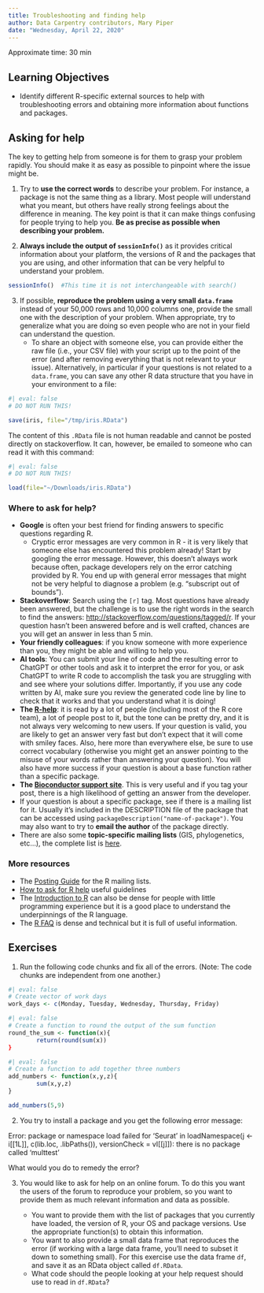 ```yaml
---
title: Troubleshooting and finding help
author: Data Carpentry contributors, Mary Piper
date: "Wednesday, April 22, 2020"
---
```

Approximate time: 30 min

## Learning Objectives

* Identify different R-specific external sources to help with troubleshooting errors and obtaining more information about functions and packages.

## Asking for help

The key to getting help from someone is for them to grasp your problem rapidly. You should make it as easy as possible to pinpoint where the issue might be.

1. Try to **use the correct words** to describe your problem. For instance, a package is not the same thing as a library. Most people will understand what you meant, but others have really strong feelings about the difference in meaning. The key point is that it can make things confusing for people trying to help you. **Be as precise as possible when describing your problem.**

2. **Always include the output of `sessionInfo()`** as it provides critical information about your platform, the versions of R and the packages that you are using, and other information that can be very helpful to understand your problem.

```r
sessionInfo()  #This time it is not interchangeable with search()
```

3. If possible, **reproduce the problem using a very small `data.frame`** instead of your 50,000 rows and 10,000 columns one, provide the small one with the description of your problem. When appropriate, try to generalize what you are doing so even people who are not in your field can understand the question. 
	- To share an object with someone else, you can provide either the raw file (i.e., your CSV file) with your script up to the point of the error (and after removing everything that is not relevant to your issue). Alternatively, in particular if your questions is not related to a `data.frame`, you can save any other R data structure that you have in your environment to a file:

```r
#| eval: false
# DO NOT RUN THIS!

save(iris, file="/tmp/iris.RData")
```

The content of this `.RData` file is not human readable and cannot be posted directly on stackoverflow. It can, however, be emailed to someone who can read it with this command:

```r
#| eval: false
# DO NOT RUN THIS!

load(file="~/Downloads/iris.RData")
```

### Where to ask for help?

* **Google** is often your best friend for finding answers to specific questions regarding R. 
	- Cryptic error messages are very common in R - it is very likely that someone else has encountered this problem already! Start by googling the error message. However, this doesn't always work because often, package developers rely on the error catching provided by R. You end up with general error messages that might not be very helpful to diagnose a problem (e.g. "subscript out of bounds").
* **Stackoverflow**: Search using the `[r]` tag. Most questions have already been answered, but the challenge is to use the right words in the search to find the answers: [http://stackoverflow.com/questions/tagged/r](http://stackoverflow.com/questions/tagged/r). If your question hasn't been answered before and is well crafted, chances are you will get an answer in less than 5 min.
* **Your friendly colleagues**: if you know someone with more experience than you, they might be able and willing to help you.
* **AI tools**: You can submit your line of code and the resulting error to ChatGPT or other tools and ask it to interpret the error for you, or ask ChatGPT to write R code to accomplish the task you are struggling with and see where your solutions differ. Importantly, if you use any code written by AI, make sure you review the generated code line by line to check that it works and that you understand what it is doing!
* **The [R-help](https://stat.ethz.ch/mailman/listinfo/r-help)**: it is read by a lot of people (including most of the R core team), a lot of people post to it, but the tone can be pretty dry, and it is not always very welcoming to new users. If your question is valid, you are likely to get an answer very fast but don't expect that it will come with smiley faces. Also, here more than everywhere else, be sure to use correct vocabulary (otherwise you might get an answer pointing to the misuse of your words rather than answering your question). You will also have more success if your question is about a base function rather than a specific package.
* **The [Bioconductor support site](https://support.bioconductor.org/)**. This is very useful and if you tag your post, there is a high likelihood of getting an answer from the developer.
* If your question is about a specific package, see if there is a mailing list for it. Usually it's included in the DESCRIPTION file of the package that can be accessed using `packageDescription("name-of-package")`. You may also want to try to **email the author** of the package directly.
* There are also some **topic-specific mailing lists** (GIS, phylogenetics, etc...), the complete list is [here](http://www.r-project.org/mail.html).
  
### More resources
* The [Posting Guide](http://www.r-project.org/posting-guide.html) for the R mailing lists.
* [How to ask for R help](http://blog.revolutionanalytics.com/2014/01/how-to-ask-for-r-help.html) useful guidelines
* The [Introduction to R](http://cran.r-project.org/doc/manuals/R-intro.pdf) can also be dense for people with little programming experience but it is a good place to understand the underpinnings of the R language.
* The [R FAQ](http://cran.r-project.org/doc/FAQ/R-FAQ.html) is dense and technical but it is full of useful information.

::: callout-tip
# Exercises

1. Run the following code chunks and fix all of the errors. (Note: The code chunks are independent from one another.)

```r
#| eval: false
# Create vector of work days
work_days <- c(Monday, Tuesday, Wednesday, Thursday, Friday)
```
	
```r
#| eval: false
# Create a function to round the output of the sum function
round_the_sum <- function(x){
        return(round(sum(x))
}
```
	
```r
#| eval: false
# Create a function to add together three numbers
add_numbers <- function(x,y,z){
        sum(x,y,z)
}

add_numbers(5,9)

```

2. You try to install a package and you get the following error message:

::: callout-warning
Error: package or namespace load failed for 'Seurat' in loadNamespace(j <- i[[1L]], c(lib.loc, .libPaths()), versionCheck = vI[[j]]): there is no package called 'multtest'
:::
	
What would you do to remedy the error?
	
3. You would like to ask for help on an online forum. To do this you want the users of the forum to reproduce your problem, so you want to provide them as much relevant information and data as possible.

	- You want to provide them with the list of packages that you currently have loaded, the version of R, your OS and package versions. Use the appropriate function(s) to obtain this information.
	- You want to also provide a small data frame that reproduces the error (if working with a large data frame, you'll need to subset it down to something small). For this exercise use the data frame `df`, and save it as an RData object called `df.RData`. 
	- What code should the people looking at your help request should use to read in `df.RData`?

:::